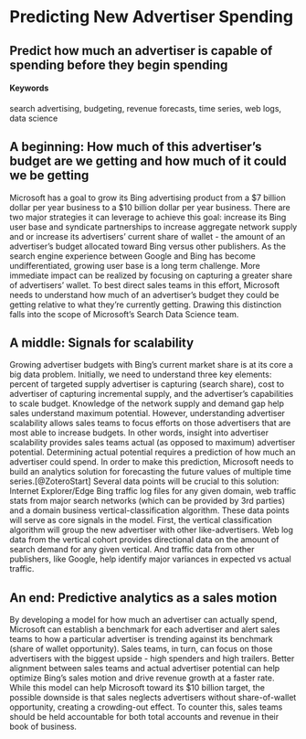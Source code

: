 # Predicting New Advertiser Spending {#advertiser-spending}
## Predict how much an advertiser is capable of spending before they begin spending {-}
#### Keywords {-}
search advertising, budgeting, revenue forecasts, time series, web logs, data science



## A beginning: How much of this advertiser's budget are we getting and how much of it could we be getting 

Microsoft has a goal to grow its Bing advertising product from a $7 billion dollar per year business to a $10 billion dollar per year business. There are two major strategies it can leverage to achieve this goal: increase its Bing user base and syndicate partnerships to increase aggregate network supply and or increase its advertisers' current share of wallet - the amount of an advertiser's budget allocated toward Bing versus other publishers. As the search engine experience between Google and Bing has become undifferentiated, growing user base is a long term challenge. More immediate impact can be realized by focusing on capturing a greater share of advertisers’ wallet. To best direct sales teams in this effort, Microsoft needs to understand how much of an advertiser's budget they could be getting relative to what they're currently getting. Drawing this distinction falls into the scope of Microsoft’s Search Data Science team.


## A middle: Signals for scalability

Growing advertiser budgets with Bing’s current market share is at its core a big data problem. Initially, we need to understand three key elements: percent of targeted supply advertiser is capturing (search share), cost to advertiser of capturing incremental supply, and the advertiser’s capabilities to scale budget. Knowledge of the network supply and demand gap help sales understand maximum potential. However, understanding advertiser scalability allows sales teams to focus efforts on those advertisers that are most able to increase budgets. In other words, insight into advertiser scalability provides sales teams actual (as opposed to maximum) advertiser potential. Determining actual potential requires a prediction of how much an advertiser could spend. In order to make this prediction, Microsoft needs to build an analytics solution for forecasting the future values of multiple time series.[@ZoteroStart] Several data points will be crucial to this solution: Internet Explorer/Edge Bing traffic log files for any given domain, web traffic stats from major search networks (which can be provided by 3rd parties) and a domain business vertical-classification algorithm. These data points will serve as core signals in the model. First, the vertical classification algorithm will group the new advertiser with other like-advertisers. Web log data from the vertical cohort provides directional data on the amount of search demand for any given vertical. And traffic data from other publishers, like Google, help identify major variances in expected vs actual traffic.


## An end: Predictive analytics as a sales motion
By developing a model for how much an advertiser can actually spend, Microsoft can establish a benchmark for each advertiser and alert sales teams to how a particular advertiser is trending against its benchmark (share of wallet opportunity). Sales teams, in turn, can focus on those advertisers with the biggest upside - high spenders and high trailers. Better alignment between sales teams and actual advertiser potential can help optimize Bing’s sales motion and drive revenue growth at a faster rate. While this model can help Microsoft toward its $10 billion target, the possible downside is that sales neglects advertisers without share-of-wallet opportunity, creating a crowding-out effect. To counter this, sales teams should be held accountable for both total accounts and revenue in their book of business.


